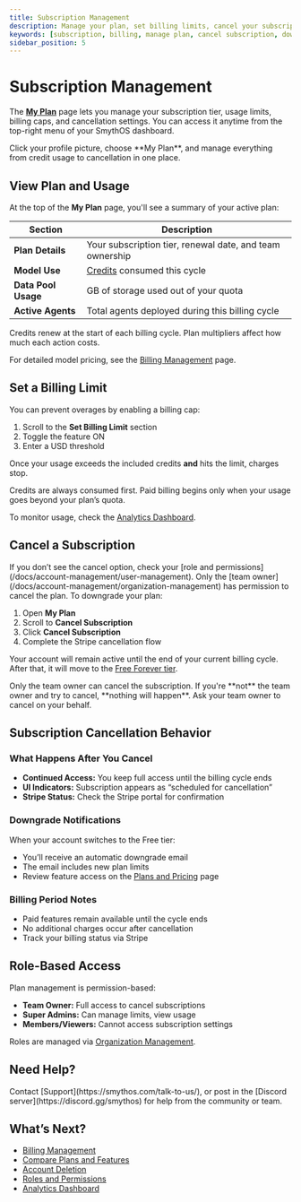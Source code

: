 ```yaml
---
title: Subscription Management
description: Manage your plan, set billing limits, cancel your subscription, and understand role-based access from the My Plan page.
keywords: [subscription, billing, manage plan, cancel subscription, downgrade, my plan, credit usage]
sidebar_position: 5
---
```


# Subscription Management

The [**My Plan**](https://app.smythos.com/my-plan) page lets you manage your subscription tier, usage limits, billing caps, and cancellation settings. You can access it anytime from the top-right menu of your SmythOS dashboard.

<InfoCallout title="Where to manage your plan">
Click your profile picture, choose **My Plan**, and manage everything from credit usage to cancellation in one place.
</InfoCallout>

<Spacer size="md" />

## View Plan and Usage

At the top of the **My Plan** page, you'll see a summary of your active plan:

| Section             | Description                                                  |
|---------------------|--------------------------------------------------------------|
| **Plan Details**     | Your subscription tier, renewal date, and team ownership     |
| **Model Use**       | [Credits](/docs/account-management/billing-management) consumed this cycle |
| **Data Pool Usage** | GB of storage used out of your quota                         |
| **Active Agents**   | Total agents deployed during this billing cycle              |

<InfoCallout title="Credit resets">
Credits renew at the start of each billing cycle. Plan multipliers affect how much each action costs.
</InfoCallout>

For detailed model pricing, see the [Billing Management](/docs/account-management/billing-management) page.

<Spacer size="md" />

## Set a Billing Limit

You can prevent overages by enabling a billing cap:

1. Scroll to the **Set Billing Limit** section
2. Toggle the feature ON
3. Enter a USD threshold

Once your usage exceeds the included credits **and** hits the limit, charges stop.

<WarningCallout title="Limits apply after credits are used">
Credits are always consumed first. Paid billing begins only when your usage goes beyond your plan’s quota.
</WarningCallout>

To monitor usage, check the [Analytics Dashboard](/docs/account-management/user-management).

<Spacer size="md" />

## Cancel a Subscription
<InfoCallout title="Only team owners can cancel subscriptions">
If you don’t see the cancel option, check your [role and permissions](/docs/account-management/user-management). Only the [team owner](/docs/account-management/organization-management) has permission to cancel the plan.
</InfoCallout>
To downgrade your plan:

1. Open **My Plan**  
2. Scroll to **Cancel Subscription**  
3. Click **Cancel Subscription**  
4. Complete the Stripe cancellation flow

Your account will remain active until the end of your current billing cycle. After that, it will move to the [Free Forever tier](https://smythos.com/pricing/).

<Spacer size="md" />

<WarningCallout title="Important"> 
Only the team owner can cancel the subscription.  
If you're **not** the team owner and try to cancel, **nothing will happen**.  
Ask your team owner to cancel on your behalf.
</WarningCallout>

<Spacer size="md" />

## Subscription Cancellation Behavior

### What Happens After You Cancel

- **Continued Access:** You keep full access until the billing cycle ends  
- **UI Indicators:** Subscription appears as “scheduled for cancellation”  
- **Stripe Status:** Check the Stripe portal for confirmation  

### Downgrade Notifications

When your account switches to the Free tier:

- You’ll receive an automatic downgrade email  
- The email includes new plan limits  
- Review feature access on the [Plans and Pricing](https://smythos.com/pricing/) page

### Billing Period Notes

- Paid features remain available until the cycle ends  
- No additional charges occur after cancellation  
- Track your billing status via Stripe

<Spacer size="md" />

## Role-Based Access

Plan management is permission-based:

- **Team Owner:** Full access to cancel subscriptions  
- **Super Admins:** Can manage limits, view usage  
- **Members/Viewers:** Cannot access subscription settings

Roles are managed via [Organization Management](/docs/account-management/organization-management).

<Spacer size="md" />

## Need Help?

<TipCallout title="Have a billing or subscription question?">
Contact [Support](https://smythos.com/talk-to-us/), or post in the [Discord server](https://discord.gg/smythos) for help from the community or team.
</TipCallout>

<Spacer size="md" />

## What’s Next?

- [Billing Management](/docs/account-management/billing-management)  
- [Compare Plans and Features](/docs/account-management/overview)  
- [Account Deletion](/docs/account-management/account-deletion)  
- [Roles and Permissions](/docs/account-management/user-management)  
- [Analytics Dashboard](/docs/account-management/user-management)
